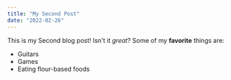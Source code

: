 ```yaml
---
title: "My Second Post"
date: "2022-02-26"
---
```

This is my Second blog post! Isn't it *great*?
Some of my **favorite** things are:
* Guitars
* Games
* Eating flour-based foods